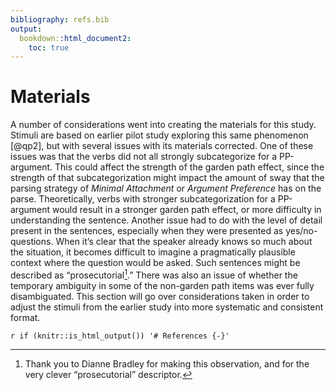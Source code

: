 ```yaml
---
bibliography: refs.bib
output: 
  bookdown::html_document2: 
    toc: true
---
```


# Materials

A number of considerations went into creating the materials for this study. Stimuli are based on earlier pilot study exploring this same phenomenon [@qp2], but with several issues with its materials corrected. One of these issues was that the verbs did not all strongly subcategorize for a PP-argument. This could affect the strength of the garden path effect, since the strength of that subcategorization might impact the amount of sway that the parsing strategy of *Minimal Attachment* or *Argument Preference* has on the parse. Theoretically, verbs with stronger subcategorization for a PP-argument would result in a stronger garden path effect, or more difficulty in understanding the sentence. Another issue had to do with the level of detail present in the sentences, especially when they were presented as yes/no-questions. When it’s clear that the speaker already knows so much about the situation, it becomes difficult to imagine a pragmatically plausible context where the question would be asked. Such sentences might be described as “prosecutorial[^dcb-prosec].” There was also an issue of whether the temporary ambiguity in some of the non-garden path items was ever fully disambiguated. This section will go over considerations taken in order to adjust the stimuli from the earlier study into more systematic and consistent format.

[^dcb-prosec]: Thank you to Dianne Bradley for making this observation, and for the very clever “prosecutorial” descriptor.


`r if (knitr::is_html_output()) '# References {-}'`

